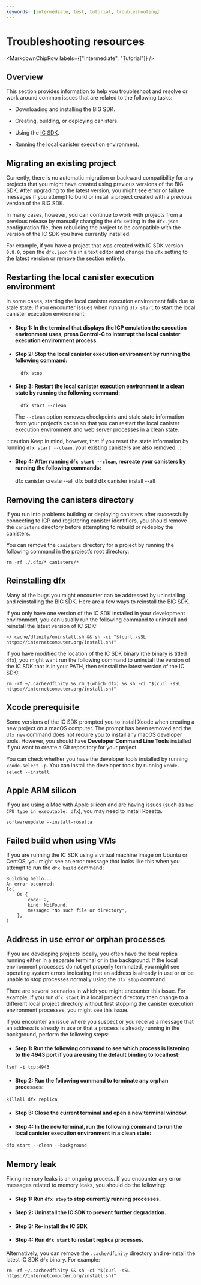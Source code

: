 ```yaml
---
keywords: [intermediate, test, tutorial, troubleshooting]
---
```



# Troubleshooting resources

<MarkdownChipRow labels={["Intermediate", "Tutorial"]} />

## Overview

This section provides information to help you troubleshoot and resolve or work around common issues that are related to the following tasks:

-   Downloading and installing the BIG SDK.

-   Creating, building, or deploying canisters.

-   Using the [IC SDK](/docs/current/developer-docs/getting-started/install/).

-   Running the local canister execution environment.

## Migrating an existing project

Currently, there is no automatic migration or backward compatibility for any projects that you might have created using previous versions of the BIG SDK. After upgrading to the latest version, you might see error or failure messages if you attempt to build or install a project created with a previous version of the BIG SDK.

In many cases, however, you can continue to work with projects from a previous release by manually changing the `dfx` setting in the `dfx.json` configuration file, then rebuilding the project to be compatible with the version of the IC SDK you have currently installed.

For example, if you have a project that was created with IC SDK version `0.8.0`, open the `dfx.json` file in a text editor and change the `dfx` setting to the latest version or remove the section entirely.

## Restarting the local canister execution environment

In some cases, starting the local canister execution environment fails due to stale state. If you encounter issues when running `dfx start` to start the local canister execution environment:

- #### Step 1:  In the terminal that displays the ICP emulation the execution environment uses, press Control-C to interrupt the local canister execution environment process.

- #### Step 2:  Stop the local canister execution environment by running the following command:

        dfx stop

- #### Step 3:  Restart the local canister execution environment in a clean state by running the following command:

        dfx start --clean

    The `--clean` option removes checkpoints and stale state information from your project’s cache so that you can restart the local canister execution environment and web server processes in a clean state.

:::caution
Keep in mind, however, that if you reset the state information by running `dfx start --clean`, your existing canisters are also removed.
:::

- #### Step 4: After running `dfx start --clean`, recreate your canisters by running the following commands:

    dfx canister create --all
    dfx build
    dfx canister install --all

## Removing the canisters directory

If you run into problems building or deploying canisters after successfully connecting to ICP and registering canister identifiers, you should remove the `canisters` directory before attempting to rebuild or redeploy the canisters.

You can remove the `canisters` directory for a project by running the following command in the project’s root directory:

    rm -rf ./.dfx/* canisters/*

## Reinstalling dfx

Many of the bugs you might encounter can be addressed by uninstalling and reinstalling the BIG SDK. Here are a few ways to reinstall the BIG SDK.

If you only have one version of the IC SDK installed in your development environment, you can usually run the following command to uninstall and reinstall the latest version of IC SDK:

    ~/.cache/dfinity/uninstall.sh && sh -ci "$(curl -sSL https://internetcomputer.org/install.sh)"

If you have modified the location of the IC SDK binary (the binary is titled `dfx`), you might want run the following command to uninstall the version of the IC SDK that is in your PATH, then reinstall the latest version of the IC SDK:

    rm -rf ~/.cache/dfinity && rm $(which dfx) && sh -ci "$(curl -sSL https://internetcomputer.org/install.sh)"

## Xcode prerequisite

Some versions of the IC SDK prompted you to install Xcode when creating a new project on a macOS computer. The prompt has been removed and the `dfx new` command does not require you to install any macOS developer tools. However, you should have **Developer Command Line Tools** installed if you want to create a Git repository for your project.

You can check whether you have the developer tools installed by running `xcode-select -p`. You can install the developer tools by running `xcode-select --install`.

## Apple ARM silicon
If you are using a Mac with Apple silicon and are having issues (such as `bad CPU type in executable: dfx`), you may need to install Rosetta.

```shell
softwareupdate --install-rosetta
```

## Failed build when using VMs

If you are running the IC SDK using a virtual machine image on Ubuntu or CentOS, you might see an error message that looks like this when you attempt to run the `dfx build` command:
```
Building hello...
An error occurred:
Io(
    Os {
        code: 2,
        kind: NotFound,
        message: "No such file or directory",
    },
)
```

## Address in use error or orphan processes

If you are developing projects locally, you often have the local replica running either in a separate terminal or in the background. If the local environment processes do not get properly terminated, you might see operating system errors indicating that an address is already in use or or be unable to stop processes normally using the `dfx stop` command.

There are several scenarios in which you might encounter this issue. For example, if you run `dfx start` in a local project directory then change to a different local project directory without first stopping the canister execution environment processes, you might see this issue.

If you encounter an issue where you suspect or you receive a message that an address is already in use or that a process is already running in the background, perform the following steps:

- #### Step 1:  Run the following command to see which process is listening to the 4943 port if you are using the default binding to localhost:
```
lsof -i tcp:4943
```

- #### Step 2:  Run the following command to terminate any orphan processes:
```
killall dfx replica
```

- #### Step 3:  Close the current terminal and open a new terminal window.

- #### Step 4:  In the new terminal, run the following command to run the local canister execution environment in a clean state:
```
dfx start --clean --background
```

## Memory leak

Fixing memory leaks is an ongoing process. If you encounter any error messages related to memory leaks, you should do the following:

- #### Step 1:  Run `dfx stop` to stop currently running processes.

- #### Step 2:  Uninstall the IC SDK to prevent further degradation.

- #### Step 3:  Re-install the IC SDK

- #### Step 4:  Run `dfx start` to restart replica processes.

Alternatively, you can remove the `.cache/dfinity` directory and re-install the latest IC SDK `dfx` binary. For example:
```
rm -rf ~/.cache/dfinity && sh -ci "$(curl -sSL https://internetcomputer.org/install.sh)"
```
